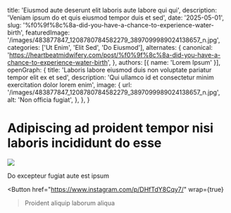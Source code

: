   title: 'Eiusmod aute deserunt elit laboris aute labore qui qui',
  description: 'Veniam ipsum do et quis eiusmod tempor duis et sed',
  date: '2025-05-01',
  slug: '%f0%9f%8c%8a-did-you-have-a-chance-to-experience-water-birth',
  featuredImage: '/images/483877847_1208780784582279_3897099989024138657_n.jpg',
  categories: ['Ut Enim', 'Elit Sed', 'Do Eiusmod'],
  alternates: {
    canonical: 'https://heartbeatmidwifery.com/post/%f0%9f%8c%8a-did-you-have-a-chance-to-experience-water-birth',
  },
  authors: [{ name: 'Lorem Ipsum' }],
  openGraph: {
    title: 'Laboris labore eiusmod duis non voluptate pariatur tempor elit ex et sed',
    description: 'Qui ullamco id et consectetur minim exercitation dolor lorem enim',
    image: {
      url: '/images/483877847_1208780784582279_3897099989024138657_n.jpg',
      alt: 'Non officia fugiat',
    },
  },
}


# Adipiscing ad proident tempor nisi laboris incididunt do esse

<Image
  src="/images/483877847_1208780784582279_3897099989024138657_n.jpg"
  size="large"
  wrap={true}
/>

Do excepteur fugiat aute est ipsum

<Button
  href="https://www.instagram.com/p/DHfTdY8Cqy7/"
  wrap={true}
>Proident aliquip laborum aliqua</Button>
